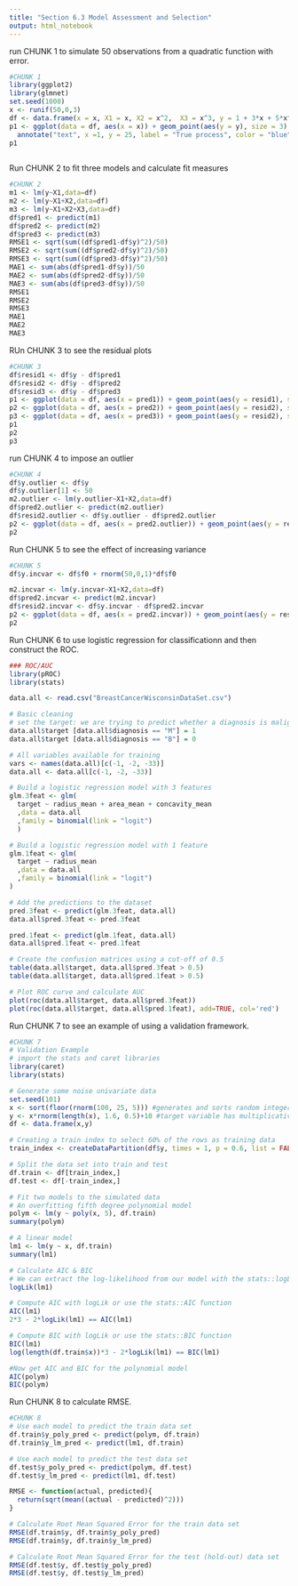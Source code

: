 ---
title: "Section 6.3 Model Assessment and Selection"
output: html_notebook
---

run CHUNK 1 to simulate 50 observations from a quadratic function with error.

```{r}
#CHUNK 1
library(ggplot2)
library(glmnet)
set.seed(1000)
x <- runif(50,0,3)
df <- data.frame(x = x, X1 = x, X2 = x^2,  X3 = x^3, y = 1 + 3*x + 5*x^2 + rnorm(50,0,5), f0 = 1 + 3*x + 5*x^2)
p1 <- ggplot(data = df, aes(x = x)) + geom_point(aes(y = y), size = 3) + geom_smooth(aes(y = f0), se=FALSE, color = "blue", size = 1)  + ggtitle("Quadratic process") + scale_y_continuous("y") + 
  annotate("text", x =1, y = 25, label = "True process", color = "blue") 
p1
  
```

Run CHUNK 2 to fit three models and calculate fit measures

```{r}
#CHUNK 2
m1 <- lm(y~X1,data=df)
m2 <- lm(y~X1+X2,data=df)
m3 <- lm(y~X1+X2+X3,data=df)
df$pred1 <- predict(m1)
df$pred2 <- predict(m2)
df$pred3 <- predict(m3)
RMSE1 <- sqrt(sum((df$pred1-df$y)^2)/50)
RMSE2 <- sqrt(sum((df$pred2-df$y)^2)/50)
RMSE3 <- sqrt(sum((df$pred3-df$y)^2)/50)
MAE1 <- sum(abs(df$pred1-df$y))/50
MAE2 <- sum(abs(df$pred2-df$y))/50
MAE3 <- sum(abs(df$pred3-df$y))/50
RMSE1
RMSE2
RMSE3
MAE1
MAE2
MAE3
```

RUn CHUNK 3 to see the residual plots

```{r}
#CHUNK 3
df$resid1 <- df$y - df$pred1
df$resid2 <- df$y - df$pred2
df$resid3 <- df$y - df$pred3
p1 <- ggplot(data = df, aes(x = pred1)) + geom_point(aes(y = resid1), size = 3) + ggtitle("Straigt line residuals") + scale_y_continuous("y")
p2 <- ggplot(data = df, aes(x = pred2)) + geom_point(aes(y = resid2), size = 3) + ggtitle("Quadratic residuals") + scale_y_continuous("y")
p3 <- ggplot(data = df, aes(x = pred3)) + geom_point(aes(y = resid2), size = 3) + ggtitle("Cubic residuals") + scale_y_continuous("y")
p1
p2
p3
```

run CHUNK 4 to impose an outlier

```{r}
#CHUNK 4
df$y.outlier <- df$y
df$y.outlier[1] <- 50
m2.outlier <- lm(y.outlier~X1+X2,data=df)
df$pred2.outlier <- predict(m2.outlier)
df$resid2.outlier <- df$y.outlier - df$pred2.outlier
p2 <- ggplot(data = df, aes(x = pred2.outlier)) + geom_point(aes(y = resid2.outlier), size = 3) + ggtitle("Quadratic residuals with outlier") + scale_y_continuous("y")
p2

```

Run CHUNK 5 to see the effect of increasing variance

```{r}
#CHUNK 5
df$y.incvar <- df$f0 + rnorm(50,0,1)*df$f0

m2.incvar <- lm(y.incvar~X1+X2,data=df)
df$pred2.incvar <- predict(m2.incvar)
df$resid2.incvar <- df$y.incvar - df$pred2.incvar
p2 <- ggplot(data = df, aes(x = pred2.incvar)) + geom_point(aes(y = resid2.incvar), size = 3) + ggtitle("Quadratic residuals with increasing variance") + scale_y_continuous("y")
p2
```

Run CHUNK 6 to use logistic regression for classificationn and then construct the ROC.

```{r}
### ROC/AUC
library(pROC)
library(stats)

data.all <- read.csv("BreastCancerWisconsinDataSet.csv")

# Basic cleaning
# set the target: we are trying to predict whether a diagnosis is malignant (M) or benign (B).
data.all$target [data.all$diagnosis == "M"] = 1
data.all$target [data.all$diagnosis == "B"] = 0

# All variables available for training
vars <- names(data.all)[c(-1, -2, -33)]
data.all <- data.all[c(-1, -2, -33)]

# Build a logistic regression model with 3 features
glm.3feat <- glm(
  target ~ radius_mean + area_mean + concavity_mean
  ,data = data.all
  ,family = binomial(link = "logit")
  )

# Build a logistic regression model with 1 feature
glm.1feat <- glm(
  target ~ radius_mean
  ,data = data.all
  ,family = binomial(link = "logit")
)

# Add the predictions to the dataset
pred.3feat <- predict(glm.3feat, data.all)
data.all$pred.3feat <- pred.3feat

pred.1feat <- predict(glm.1feat, data.all)
data.all$pred.1feat <- pred.1feat

# Create the confusion matrices using a cut-off of 0.5
table(data.all$target, data.all$pred.3feat > 0.5)
table(data.all$target, data.all$pred.1feat > 0.5)

# Plot ROC curve and calculate AUC
plot(roc(data.all$target, data.all$pred.3feat))
plot(roc(data.all$target, data.all$pred.1feat), add=TRUE, col='red')
```

Run CHUNK 7 to see an example of using a validation framework.

```{r}
#CHUNK 7
# Validation Example
# import the stats and caret libraries
library(caret)
library(stats)

# Generate some noise univariate data
set.seed(101)
x <- sort(floor(rnorm(100, 25, 5))) #generates and sorts random integers
y <- x*rnorm(length(x), 1.6, 0.5)+10 #target variable has multiplicative noise + 10
df <- data.frame(x,y)

# Creating a train index to select 60% of the rows as training data
train_index <- createDataPartition(df$y, times = 1, p = 0.6, list = FALSE)

# Split the data set into train and test
df.train <- df[train_index,]
df.test <- df[-train_index,]

# Fit two models to the simulated data
# An overfitting fifth degree polynomial model
polym <- lm(y ~ poly(x, 5), df.train)
summary(polym)

# A linear model
lm1 <- lm(y ~ x, df.train)
summary(lm1)

# Calculate AIC & BIC
# We can extract the log-likelihood from our model with the stats::logLik function
logLik(lm1)

# Compute AIC with logLik or use the stats::AIC function
AIC(lm1)
2*3 - 2*logLik(lm1) == AIC(lm1)

# Compute BIC with logLik or use the stats::BIC function
BIC(lm1)
log(length(df.train$x))*3 - 2*logLik(lm1) == BIC(lm1)

#Now get AIC and BIC for the polynomial model
AIC(polym)
BIC(polym)

```

Run CHUNK 8 to calculate RMSE.

```{r}
#CHUNK 8
# Use each model to predict the train data set
df.train$y_poly_pred <- predict(polym, df.train)
df.train$y_lm_pred <- predict(lm1, df.train)

# Use each model to predict the test data set
df.test$y_poly_pred <- predict(polym, df.test)
df.test$y_lm_pred <- predict(lm1, df.test)

RMSE <- function(actual, predicted){
  return(sqrt(mean((actual - predicted)^2)))
}

# Calculate Root Mean Squared Error for the train data set
RMSE(df.train$y, df.train$y_poly_pred)
RMSE(df.train$y, df.train$y_lm_pred)

# Calculate Root Mean Squared Error for the test (hold-out) data set
RMSE(df.test$y, df.test$y_poly_pred)
RMSE(df.test$y, df.test$y_lm_pred)

```
